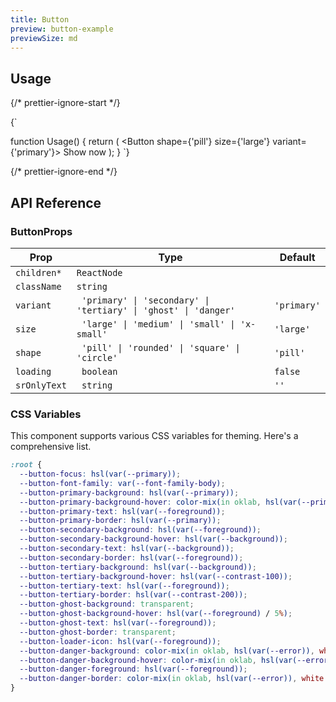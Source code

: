 ```yaml
---
title: Button
preview: button-example
previewSize: md
---
```


## Usage

{/* prettier-ignore-start */}

<CodeBlock lang="ts">{`

function Usage() {
    return (
        <Button shape={'pill'} size={'large'} variant={'primary'}>
            Show now
        </Button>
    );
}
`}
</CodeBlock>

{/* prettier-ignore-end */}

## API Reference

### ButtonProps

| Prop         | Type                                                             | Default     |
| ------------ | ---------------------------------------------------------------- | ----------- |
| `children*`  | `ReactNode`                                                      |             |
| `className`  | `string`                                                         |             |
| `variant`    | ` 'primary' \| 'secondary' \| 'tertiary' \| 'ghost' \| 'danger'` | `'primary'` |
| `size`       | ` 'large' \| 'medium' \| 'small' \| 'x-small'`                   | `'large'`   |
| `shape`      | ` 'pill' \| 'rounded' \| 'square' \| 'circle'`                   | `'pill'`    |
| `loading`    | ` boolean`                                                       | `false`     |
| `srOnlyText` | ` string`                                                        | `''`        |

### CSS Variables

This component supports various CSS variables for theming. Here's a comprehensive list.

```css
:root {
  --button-focus: hsl(var(--primary));
  --button-font-family: var(--font-family-body);
  --button-primary-background: hsl(var(--primary));
  --button-primary-background-hover: color-mix(in oklab, hsl(var(--primary)), white 75%);
  --button-primary-text: hsl(var(--foreground));
  --button-primary-border: hsl(var(--primary));
  --button-secondary-background: hsl(var(--foreground));
  --button-secondary-background-hover: hsl(var(--background));
  --button-secondary-text: hsl(var(--background));
  --button-secondary-border: hsl(var(--foreground));
  --button-tertiary-background: hsl(var(--background));
  --button-tertiary-background-hover: hsl(var(--contrast-100));
  --button-tertiary-text: hsl(var(--foreground));
  --button-tertiary-border: hsl(var(--contrast-200));
  --button-ghost-background: transparent;
  --button-ghost-background-hover: hsl(var(--foreground) / 5%);
  --button-ghost-text: hsl(var(--foreground));
  --button-ghost-border: transparent;
  --button-loader-icon: hsl(var(--foreground));
  --button-danger-background: color-mix(in oklab, hsl(var(--error)), white 30%);
  --button-danger-background-hover: color-mix(in oklab, hsl(var(--error)), white 75%);
  --button-danger-foreground: hsl(var(--foreground));
  --button-danger-border: color-mix(in oklab, hsl(var(--error)), white 30%);
}
```
